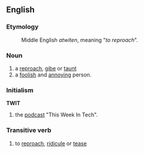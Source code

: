 ==English==
===Etymology===
:Middle English ''atwiten'', meaning "''to reproach''".
===Noun===
#a [[reproach]], [[gibe]] or [[taunt]]
#a [[foolish]] and [[annoying]] person.
<!-- Note to editors. NOT a pregnant goldfish -->
===Initialism===
'''TWIT'''
#the [[podcast]] "This Week In Tech".
===Transitive verb===
#to [[reproach]], [[ridicule]] or [[tease]]